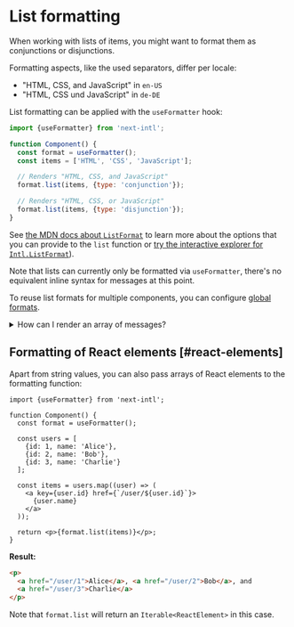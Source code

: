 
# List formatting

When working with lists of items, you might want to format them as conjunctions or disjunctions.

Formatting aspects, like the used separators, differ per locale:

- "HTML, CSS, and JavaScript" in `en-US`
- "HTML, CSS und JavaScript" in `de-DE`

List formatting can be applied with the `useFormatter` hook:

```js
import {useFormatter} from 'next-intl';

function Component() {
  const format = useFormatter();
  const items = ['HTML', 'CSS', 'JavaScript'];

  // Renders "HTML, CSS, and JavaScript"
  format.list(items, {type: 'conjunction'});

  // Renders "HTML, CSS, or JavaScript"
  format.list(items, {type: 'disjunction'});
}
```

See [the MDN docs about `ListFormat`](https://developer.mozilla.org/en-US/docs/Web/JavaScript/Reference/Global_Objects/Intl/ListFormat) to learn more about the options that you can provide to the `list` function or [try the interactive explorer for `Intl.ListFormat`](https://www.intl-explorer.com/ListFormat)).

Note that lists can currently only be formatted via `useFormatter`, there's no equivalent inline syntax for messages at this point.

To reuse list formats for multiple components, you can configure [global formats](/docs/usage/configuration#formats).

<Details id="messages-array">
<summary>How can I render an array of messages?</summary>

See the [arrays of messages guide](/docs/usage/messages#arrays-of-messages).

</Details>

## Formatting of React elements [#react-elements]

Apart from string values, you can also pass arrays of React elements to the formatting function:

```tsx
import {useFormatter} from 'next-intl';

function Component() {
  const format = useFormatter();

  const users = [
    {id: 1, name: 'Alice'},
    {id: 2, name: 'Bob'},
    {id: 3, name: 'Charlie'}
  ];

  const items = users.map((user) => (
    <a key={user.id} href={`/user/${user.id}`}>
      {user.name}
    </a>
  ));

  return <p>{format.list(items)}</p>;
}
```

**Result:**

```html
<p>
  <a href="/user/1">Alice</a>, <a href="/user/2">Bob</a>, and
  <a href="/user/3">Charlie</a>
</p>
```

Note that `format.list` will return an `Iterable<ReactElement>` in this case.
